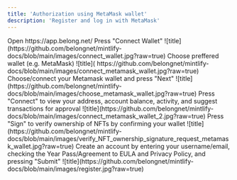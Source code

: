 ```yaml
---
title: 'Authorization using MetaMask wallet'
description: 'Register and log in with MetaMask'
---
```

<Steps>
  <Step title="First Step">
    Open https://app.belong.net/
  </Step>
  <Step title="Second Step">
   Press "Connect Wallet" ![title](https://github.com/belongnet/mintlify-docs/blob/main/images/connect_wallet.jpg?raw=true)
  </Step>
  <Step title="Third Step">
    Choose preffered wallet (e.g. MetaMask) ![title]( https://github.com/belongnet/mintlify-docs/blob/main/images/connect_metamask_wallet.jpg?raw=true)
  </Step>
  <Step title="Fourth Step">
    Choose/connect your Metamask wallet and press "Next" ![title](https://github.com/belongnet/mintlify-docs/blob/main/images/choose_metamask_wallet.jpg?raw=true)
  </Step>   
  <Step title="Fifth Step">
    Press "Connect" to view your address, account balance, activity, and suggest transactions for approval ![title](https://github.com/belongnet/mintlify-docs/blob/main/images/connect_metamask_wallet_2.jpg?raw=true)
  </Step>
  <Step title="Sixth Step">  
    Press "Sign" to verify ownership of NFTs by confirming your wallet ![title](https://github.com/belongnet/mintlify-docs/blob/main/images/verify_NFT_ownership_signature_request_metamask_wallet.jpg?raw=true)
  </Step>
  <Step title="Seventh Step">    
    Create an account by entering your username/email, checking the Year Pass/Agreement to EULA and Privacy Policy, and pressing "Submit" ![title](https://github.com/belongnet/mintlify-docs/blob/main/images/register.jpg?raw=true)
  </Step>
</Steps>